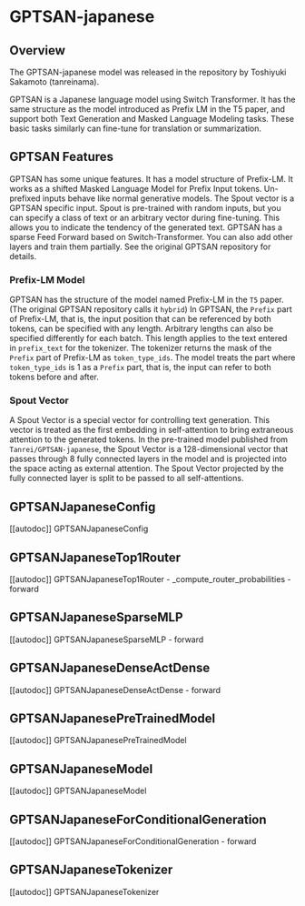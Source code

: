 <!--Copyright 2023 The HuggingFace Team. All rights reserved.

Licensed under the Apache License, Version 2.0 (the "License"); you may not use this file except in compliance with
the License. You may obtain a copy of the License at

http://www.apache.org/licenses/LICENSE-2.0

Unless required by applicable law or agreed to in writing, software distributed under the License is distributed on
an "AS IS" BASIS, WITHOUT WARRANTIES OR CONDITIONS OF ANY KIND, either express or implied. See the License for the
specific language governing permissions and limitations under the License.
-->

# GPTSAN-japanese

## Overview

The GPTSAN-japanese model was released in the repository by Toshiyuki Sakamoto (tanreinama).

GPTSAN is a Japanese language model using Switch Transformer. It has the same structure as the model introduced as Prefix LM
in the T5 paper, and support both Text Generation and Masked Language Modeling tasks. These basic tasks similarly can
fine-tune for translation or summarization.

## GPTSAN Features

GPTSAN has some unique features. It has a model structure of Prefix-LM. It works as a shifted Masked Language Model for Prefix Input tokens. Un-prefixed inputs behave like normal generative models.
The Spout vector is a GPTSAN specific input. Spout is pre-trained with random inputs, but you can specify a class of text or an arbitrary vector during fine-tuning. This allows you to indicate the tendency of the generated text.
GPTSAN has a sparse Feed Forward based on Switch-Transformer. You can also add other layers and train them partially. See the original GPTSAN repository for details.

### Prefix-LM Model

GPTSAN has the structure of the model named Prefix-LM in the `T5` paper. (The original GPTSAN repository calls it `hybrid`)
In GPTSAN, the `Prefix` part of Prefix-LM, that is, the input position that can be referenced by both tokens, can be specified with any length.
Arbitrary lengths can also be specified differently for each batch.
This length applies to the text entered in `prefix_text` for the tokenizer.
The tokenizer returns the mask of the `Prefix` part of Prefix-LM as `token_type_ids`.
The model treats the part where `token_type_ids` is 1 as a `Prefix` part, that is, the input can refer to both tokens before and after.

### Spout Vector

A Spout Vector is a special vector for controlling text generation.
This vector is treated as the first embedding in self-attention to bring extraneous attention to the generated tokens.
In the pre-trained model published from `Tanrei/GPTSAN-japanese`, the Spout Vector is a 128-dimensional vector that passes through 8 fully connected layers in the model and is projected into the space acting as external attention.
The Spout Vector projected by the fully connected layer is split to be passed to all self-attentions.

## GPTSANJapaneseConfig

[[autodoc]] GPTSANJapaneseConfig

## GPTSANJapaneseTop1Router

[[autodoc]] GPTSANJapaneseTop1Router
    - _compute_router_probabilities
    - forward

## GPTSANJapaneseSparseMLP

[[autodoc]] GPTSANJapaneseSparseMLP
    - forward

## GPTSANJapaneseDenseActDense

[[autodoc]] GPTSANJapaneseDenseActDense
    - forward

## GPTSANJapanesePreTrainedModel

[[autodoc]] GPTSANJapanesePreTrainedModel

## GPTSANJapaneseModel

[[autodoc]] GPTSANJapaneseModel

## GPTSANJapaneseForConditionalGeneration

[[autodoc]] GPTSANJapaneseForConditionalGeneration
    - forward

## GPTSANJapaneseTokenizer

[[autodoc]] GPTSANJapaneseTokenizer
